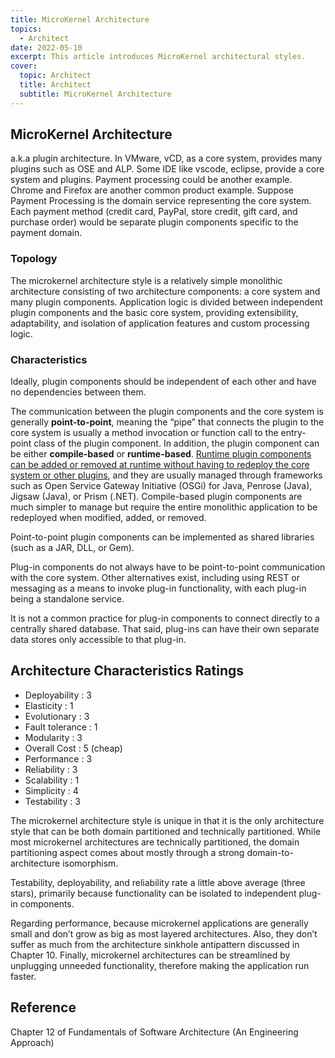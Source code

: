 ```yaml
---
title: MicroKernel Architecture
topics:
  - Architect
date: 2022-05-10
excerpt: This article introduces MicroKernel architectural styles.
cover:
  topic: Architect
  title: Architect
  subtitle: MicroKernel Architecture
---
```


## MicroKernel Architecture

a.k.a plugin architecture. In VMware, vCD, as a core system, provides many plugins such as OSE and ALP. Some IDE like
vscode, eclipse, provide a core system and plugins. Payment processing could be another example. Chrome and Firefox are
another common product example. Suppose Payment Processing is the domain service representing the core system. Each
payment method (credit card, PayPal, store credit, gift card, and purchase order) would be separate plugin components
specific to the payment domain.

### Topology

The microkernel architecture style is a relatively simple monolithic architecture consisting of two architecture
components: a core system and many plugin components. Application logic is divided between independent plugin components
and the basic core system, providing extensibility, adaptability, and isolation of application features and custom
processing logic.

### Characteristics

Ideally, plugin components should be independent of each other and have no dependencies between them.

The communication between the plugin components and the core system is generally **point-to-point**, meaning the “pipe”
that connects the plugin to the core system is usually a method invocation or function call to the entry-point class of
the plugin component. In addition, the plugin component can be either **compile-based** or **runtime-based**. <u>Runtime
plugin components can be added or removed at runtime without having to redeploy the core system or other plugins</u>,
and they are usually managed through frameworks such as Open Service Gateway Initiative (OSGi) for Java, Penrose (Java),
Jigsaw (Java), or Prism (.NET). Compile-based plugin components are much simpler to manage but require the entire
monolithic application to be redeployed when modified, added, or removed.

Point-to-point plugin components can be implemented as shared libraries (such as a JAR, DLL, or Gem).

Plug-in components do not always have to be point-to-point communication with the core system. Other alternatives exist,
including using REST or messaging as a means to invoke plug-in functionality, with each plug-in being a standalone
service.

It is not a common practice for plug-in components to connect directly to a centrally shared database. That said,
plug-ins can have their own separate data stores only accessible to that plug-in.

## Architecture Characteristics Ratings

- Deployability : 3
- Elasticity : 1
- Evolutionary : 3
- Fault tolerance : 1
- Modularity : 3
- Overall Cost : 5 (cheap)
- Performance : 3
- Reliability : 3
- Scalability : 1
- Simplicity : 4
- Testability : 3

The microkernel architecture style is unique in that it is the only architecture style that can be both domain
partitioned and technically partitioned. While most microkernel architectures are technically partitioned, the domain
partitioning aspect comes about mostly through a strong domain-to-architecture isomorphism.

Testability, deployability, and reliability rate a little above average (three stars), primarily because functionality
can be isolated to independent plug-in components.

Regarding performance, because microkernel applications are generally small and don’t grow as big as most layered
architectures. Also, they don’t suffer as much from the architecture sinkhole antipattern discussed in Chapter 10.
Finally, microkernel architectures can be streamlined by unplugging unneeded functionality, therefore making the
application run faster.

## Reference

Chapter 12 of Fundamentals of Software Architecture (An Engineering Approach)
